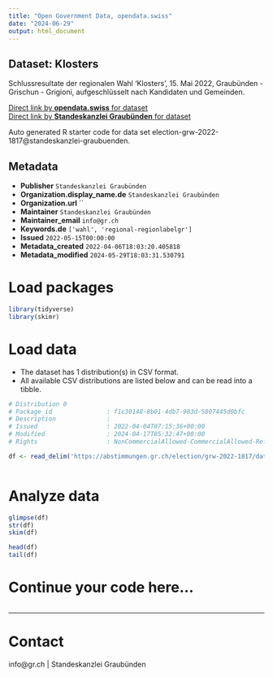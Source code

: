 ```yaml
---
title: "Open Government Data, opendata.swiss"
date: "2024-06-29"
output: html_document
---
```


## Dataset: Klosters

Schlussresultate der regionalen Wahl 'Klosters', 15. Mai 2022, Graubünden - Grischun - Grigioni, aufgeschlüsselt nach Kandidaten und Gemeinden.

[Direct link by **opendata.swiss** for dataset](https://opendata.swiss/de/dataset/klosters)<br>
[Direct link by **Standeskanzlei Graubünden** for dataset](https://abstimmungen.gr.ch/election/grw-2022-1817/data)

Auto generated R starter code for data set election-grw-2022-1817@standeskanzlei-graubuenden.

## Metadata

- **Publisher** `Standeskanzlei Graubünden`
- **Organization.display_name.de** `Standeskanzlei Graubünden`
- **Organization.url** ``
- **Maintainer** `Standeskanzlei Graubünden`
- **Maintainer_email** `info@gr.ch`
- **Keywords.de** `['wahl', 'regional-regionlabelgr']`
- **Issued** `2022-05-15T00:00:00`
- **Metadata_created** `2022-04-06T18:03:20.405818`
- **Metadata_modified** `2024-05-29T18:03:31.530791`


# Load packages

```r

library(tidyverse)
library(skimr)

```

# Load data

-   The dataset has 1 distribution(s) in CSV format.
-   All available CSV distributions are listed below and can be read into a tibble.

```r

# Distribution 0
# Package_id               : f1c30148-8b01-4db7-983d-5807445d0bfc
# Description              : 
# Issued                   : 2022-04-04T07:15:36+00:00
# Modified                 : 2024-04-17T05:32:47+00:00
# Rights                   : NonCommercialAllowed-CommercialAllowed-ReferenceRequired

df <- read_delim('https://abstimmungen.gr.ch/election/grw-2022-1817/data-csv')



```

# Analyze data

```r

glimpse(df)
str(df)
skim(df)

head(df)
tail(df)

```

# Continue your code here...

```r

```

------------------------------------------------------------------------

# Contact

info@gr.ch | Standeskanzlei Graubünden
